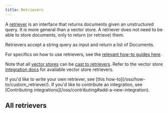 ```yaml
---
title: Retrievers
---
```


A [retriever](/oss/concepts/retrievers) is an interface that returns documents given an unstructured query.
It is more general than a vector store.
A retriever does not need to be able to store documents, only to return (or retrieve) them.

Retrievers accept a string query as input and return a list of Documents.

For specifics on how to use retrievers, see the [relevant how-to guides here](/oss/how-to/#retrievers).

Note that all [vector stores](/oss/concepts/#vectorstores) can be [cast to retrievers](/oss/how-to/vectorstore_retriever/).
Refer to the vector store [integration docs](/oss/integrations/vectorstores/) for available vector store retrievers.

<Info>
If you'd like to write your own retriever, see [this how-to](/oss/how-to/custom_retriever/). If you'd like to contribute an integration, see [Contributing integrations](/oss/contributing#add-a-new-integration).
</Info>

## All retrievers

<Columns cols={3}>
  <Card
    title="ArxivRetriever"
    icon="link"
    href="/oss/integrations/retrievers/arxiv-retriever"
    arrow="true"
    cta="View guide"
  >
  </Card>
  <Card
    title="Azion EdgeSQL"
    icon="link"
    href="/oss/integrations/retrievers/azion-edgesql"
    arrow="true"
    cta="View guide"
  >
  </Card>
  <Card
    title="Knowledge Bases for Amazon Bedrock"
    icon="link"
    href="/oss/integrations/retrievers/bedrock-knowledge-bases"
    arrow="true"
    cta="View guide"
  >
  </Card>
  <Card
    title="BM25"
    icon="link"
    href="/oss/integrations/retrievers/bm25"
    arrow="true"
    cta="View guide"
  >
  </Card>
  <Card
    title="Chaindesk Retriever"
    icon="link"
    href="/oss/integrations/retrievers/chaindesk-retriever"
    arrow="true"
    cta="View guide"
  >
  </Card>
  <Card
    title="Dria Retriever"
    icon="link"
    href="/oss/integrations/retrievers/dria"
    arrow="true"
    cta="View guide"
  >
  </Card>
  <Card
    title="Exa"
    icon="link"
    href="/oss/integrations/retrievers/exa"
    arrow="true"
    cta="View guide"
  >
  </Card>
  <Card
    title="HyDE Retriever"
    icon="link"
    href="/oss/integrations/retrievers/hyde"
    arrow="true"
    cta="View guide"
  >
  </Card>
  <Card
    title="Amazon Kendra Retriever"
    icon="link"
    href="/oss/integrations/retrievers/kendra-retriever"
    arrow="true"
    cta="View guide"
  >
  </Card>
  <Card
    title="Metal Retriever"
    icon="link"
    href="/oss/integrations/retrievers/metal-retriever"
    arrow="true"
    cta="View guide"
  >
  </Card>
  <Card
    title="Self-querying retrievers"
    icon="link"
    href="/oss/integrations/retrievers/self_query"
    arrow="true"
    cta="View guide"
  >
  </Card>
  <Card
    title="Supabase Hybrid Search"
    icon="link"
    href="/oss/integrations/retrievers/supabase-hybrid"
    arrow="true"
    cta="View guide"
  >
  </Card>
  <Card
    title="Tavily Search API"
    icon="link"
    href="/oss/integrations/retrievers/tavily"
    arrow="true"
    cta="View guide"
  >
  </Card>
  <Card
    title="Time-Weighted Retriever"
    icon="link"
    href="/oss/integrations/retrievers/time-weighted-retriever"
    arrow="true"
    cta="View guide"
  >
  </Card>
  <Card
    title="Vespa Retriever"
    icon="link"
    href="/oss/integrations/retrievers/vespa-retriever"
    arrow="true"
    cta="View guide"
  >
  </Card>
  <Card
    title="Zep Cloud Retriever"
    icon="link"
    href="/oss/integrations/retrievers/zep-cloud-retriever"
    arrow="true"
    cta="View guide"
  >
  </Card>
  <Card
    title="Zep Open Source Retriever"
    icon="link"
    href="/oss/integrations/retrievers/zep-retriever"
    arrow="true"
    cta="View guide"
  >
  </Card>
</Columns>
